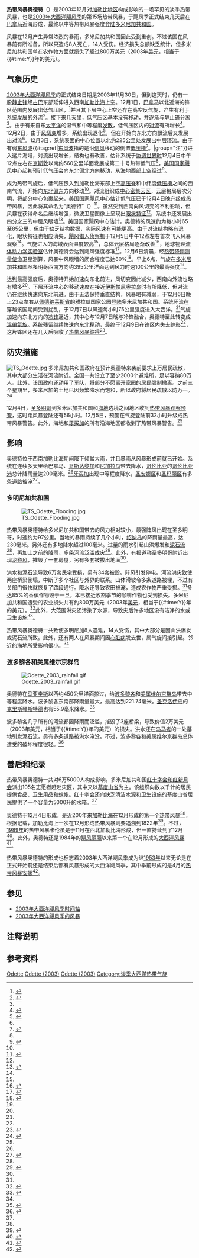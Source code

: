 {{Infobox Hurricane
| Name=热带风暴奥德特<br>{{lang|en|Tropical Storm Odette}}
| Type=热带风暴
| Year=2003
| Basin=Atl
| Image location=Odette 6 December 2003.jpg
| Image name=2003年12月6日，热带风暴奥德特逼近[[伊斯帕尼奥拉岛|伊斯帕尼奥拉岛]]
| Formed=2003年12月4日
| Dissipated=2003年12月9日
| Extratropical=12月7日
| 1-min winds=55
| Pressure=993
| Damages=8
| Inflated=2
| Fatalities=直接导致8人死亡，间接致使2人丧生
| Areas=[[多米尼加共和国|多米尼加共和国]]、[[海地|海地]]、[[波多黎各|波多黎各]]
| Hurricane season=[[2003年大西洋飓风季|2003年大西洋飓风季]]
}}
'''热带风暴奥德特'''（{{lang-en|Tropical Storm Odette}}）是2003年12月对[[加勒比海|加勒比地区]]构成影响的一场罕见的淡季热带风暴，也是[[2003年大西洋飓风季|2003年大西洋飓风季]]的第15场热带风暴，于飓风季正式结束几天后在[[巴拿马|巴拿马]]近海形成，最终以中等热带风暴强度[[登陆_(气象学)|登陆]][[多米尼加共和国|多米尼加共和国]]。

风暴在12月产生异常浓烈的暴雨，多米尼加共和国因此受到重创。不过该国在风暴前有所准备，所以只造成8人死亡，14人受伤。经济损失总额缺乏统计，但多米尼加共和国单在农作物方面就损失了超过800万美元（2003年[[美元|美元]]，相当于{{#time:Y}}年的{{Formatprice|{{Inflation|US|8000000|2003}}}}美元）。

== 气象历史 ==
{{storm path|Odette 2003 track.png}}
[[2003年大西洋飓风季|2003年大西洋飓风季]]的正式结束日期是2003年11月30日，但到这天时，仍有一股[[天气图|静止锋]]经[[古巴|古巴]]东部延伸进入西南[[加勒比海|加勒比海]]上空。12月1日，[[巴拿马|巴拿马]]以北近海的锋区范围内发展出[[低气压|低气压区]]，<ref name="tcr">{{cite web | last = Franklin | first = James | date = 2003-12-19 | title = Tropical Storm Odette Tropical Cyclone Report | publisher = National Hurricane Center | accessdate = 2013-10-02 | url = http://www.nhc.noaa.gov/2003odette.shtml? | archivedate = 2013-10-02 | archiveurl = https://web.archive.org/web/20131002000253/http://www.nhc.noaa.gov/2003odette.shtml | deadurl = yes }}</ref>并且其下层中心上空还存在高空[[反气旋|反气旋]]，产生有利于系统发展的[[外流_(气象学)|外流]]<ref>{{cite report | author = Mike Wallace | year = 2003 | title = December 1 Tropical Weather Discussion | publisher = National Hurricane Center}}</ref>。接下来几天里，低气压区基本没有移动，并逐渐与静止锋分离<ref name="tcr" />。由于有来自东[[太平洋|太平洋]]的湿气和中等程度[[散度|发散]]，低气压区内的[[对流|对流]]有所增长<ref>{{cite report | author = Jamie Rhome | year = 2003 | title = December 2 Tropical Weather Discussion | publisher = National Hurricane Center}}</ref>。12月2日，由于[[风切变|风切变]]增多，系统出现退化<ref name="自动生成1">{{cite report | author = Jamie Rhome | year = 2003 | title = December 2 Tropical Weather Discussion (2) | publisher = National Hurricane Center}}</ref>，但在开始向东北方向飘流后又发展出对流<ref name="自动生成1" />。12月3日，系统表面的中心位置以北约225公里处发展出中层[[大气环流|环流]]。由于有弱[[东风波|东风波]]{{#tag:ref|[[东风波|东风波]]指的是沿[[信风|信风]]移动的倒置[[低压槽|低压槽]]<ref name="gloss">{{cite report | publisher = National Hurricane Center | date = 2013-03-25 | accessdate = 2015-03-27 | title = Glossary of NHC Terms | archivedate = 2014-06-01 | archiveurl = https://web.archive.org/web/20140601020814/http://www.nhc.noaa.gov/aboutgloss.shtml | deadurl = no | url = http://www.nhc.noaa.gov/aboutgloss.shtml }}</ref>。|group="注"}}进入这片海域，对流出现增长，结构也有改善，估计系统于[[协调世界时|协调世界时]]12月4日中午12点左右在[[京斯敦|京斯敦]]以南约560公里洋面发展成第二十号热带低气压<ref name="tcr" />，[[国家飓风中心|美国国家飓风中心]]起初预计低气压会向东北偏北方向移动，从[[海地|海地]]西部上空经过<ref name="disc1">{{cite web | author = Lixion Avila | year = 2003 | title = Tropical Depression Twenty Discussion One | publisher = National Hurricane Center | accessdate = 2015-04-28 | archiveurl = https://web.archive.org/web/20121020211254/http://www.nhc.noaa.gov/archive/2003/dis/al202003.discus.001.shtml | deadurl = no | url = http://www.nhc.noaa.gov/archive/2003/dis/al202003.discus.001.shtml? | archivedate = 2012-10-20 }}</ref>。

成为热带气旋后，低气压嵌入到加勒比海东部上空[[高压脊|高压脊]]和中纬度[[低压槽|低压槽]]之间的西南气流，开始向[[罗盘方位|东北偏东]]方向移动<ref name="disc1" />。对流组织成[[中心密集云区|中心密集云区]]，云层格局层次分明，将部分中心包裹起来，美国国家飓风中心估计低气压已于12月4日晚升级成热带风暴，因此将其命名为“奥德特”（{{lang|en|Odette}}）<ref name="disc2">{{cite web | author = Lixion Avila | year = 2003 | title = Tropical Storm Odette Discussion Two | archiveurl = https://web.archive.org/web/20121020211300/http://www.nhc.noaa.gov/archive/2003/dis/al202003.discus.002.shtml | deadurl = no | archivedate = 2012-10-20 | publisher = National Hurricane Center | accessdate = 2015-04-29 | url = http://www.nhc.noaa.gov/archive/2003/dis/al202003.discus.002.shtml? }}</ref>。虽然受到西南向风切变的不利影响，但风暴在获得命名后继续增强，微波卫星图像上呈现出[[风眼|眼状特征]]<ref name="tcr" />，系统中还发展出四分之三的中层风眼墙<ref name="disc4">{{cite web | author = Stacy Stewart | year = 2003 | title = Tropical Storm Odette Discussion Four | publisher = National Hurricane Center | accessdate = 2015-04-29 | archivedate = 2012-10-20 | deadurl = no | archiveurl = https://web.archive.org/web/20121020211308/http://www.nhc.noaa.gov/archive/2003/dis/al202003.discus.004.shtml | url = http://www.nhc.noaa.gov/archive/2003/dis/al202003.discus.004.shtml? }}</ref>。美国国家飓风中心估计，奥德特的风速约为每小时65至85公里，但由于缺乏结构数据，实际风速有可能更高。由于对流结构略有退化，眼状特征也相应消失，[[飓风猎人|飓风猎人]][[侦察机|侦察机]]于{{lang|en|[[协调世界时|UTC]]}}12月5日中午12点左右首次飞入风暴观察<ref name="tcr" />。气旋进入的海域[[海面温度|表面温度]]较高<ref name="disc4" />，总体云层格局逐渐改善<ref name="disc5">{{cite web | author = Lixion Avila | year = 2003 | title = Tropical Storm Odette Discussion Five | publisher = National Hurricane Center | accessdate = 2015-04-29 | archivedate = 2012-10-20 | deadurl = no | archiveurl = https://web.archive.org/web/20121020211321/http://www.nhc.noaa.gov/archive/2003/dis/al202003.discus.005.shtml | url = http://www.nhc.noaa.gov/archive/2003/dis/al202003.discus.005.shtml? }}</ref>，[[地球物理流体动力学实验室|地球物理流体动力学实验室]]估计奥德特会达到飓风强度标准<ref name="disc6">{{cite web | author = Lixion Avila | year = 2003 | title = Tropical Storm Odette Discussion Six | publisher = National Hurricane Center | accessdate = 2015-04-29 | archivedate = 2012-10-20 | archiveurl = https://web.archive.org/web/20121020211331/http://www.nhc.noaa.gov/archive/2003/dis/al202003.discus.006.shtml | deadurl = no | url = http://www.nhc.noaa.gov/archive/2003/dis/al202003.discus.006.shtml? }}</ref>。12月6日清晨，经[[热带降雨测量使命|热带降雨测量使命]]卫星测算，风暴中风眼墙的闭合程度已达80%<ref name="disc8">{{cite web | author = Stacy Stewart | year = 2003 | title = Tropical Storm Odette Discussion Eight | publisher = National Hurricane Center | accessdate = 2015-04-29 | archiveurl = https://web.archive.org/web/20121020211341/http://www.nhc.noaa.gov/archive/2003/dis/al202003.discus.008.shtml | url = http://www.nhc.noaa.gov/archive/2003/dis/al202003.discus.008.shtml? | archivedate = 2012-10-20 | dead-url = no }}</ref>。{{lang|en|UTC}}早上6点，气旋在[[多米尼加|多米尼加共和国]][[圣多明哥|圣多明哥]]西南方向约395公里洋面达到风力时速100公里的最高强度<ref name="tcr" />。

达到最高强度后，奥德特开始加速向东北前进，风切变因此减少，西南向外流也略有增多<ref name="disc8" />。下层环流中心的移动速度在接近[[伊斯帕尼奥拉岛|伊斯帕尼奥拉岛]]时有所降低，但对流仍在继续快速向东北前进。由于无法保持垂直结构，风暴略有减弱，于{{lang|en|UTC}}12月6日晚上23点左右从[[佩德纳莱斯省|佩德纳莱斯省]]的雅拉瓜国家公园[[登陆_(气象学)|登陆]]多米尼加共和国。系统环流在穿越该国期间受到扰乱，于12月7日以风速每小时75公里强度进入大西洋。<ref name="tcr" />气旋加速向东北方向的[[冷锋|冷锋]]逼近，其中心与12月7日晚与冷锋融合，奥德特至此转变成[[溫帶氣旋|溫帶氣旋]]。系统残留继续快速向东北移动，最终于12月9日在锋区内失去踪影<ref name="tcr" />，这片锋区还在几天后吸收了[[2003年大西洋飓风季的风暴#热带风暴彼得|热带风暴彼得]]<ref name="petertcr">{{cite web | last = Avila | first = Lixion | date = 2003-12-17 | title = Tropical Storm Peter Tropical Cyclone Report | publisher = National Hurricane Center | accessdate = 2014-07-14 | url = http://www.nhc.noaa.gov/2003peter.shtml | archiveurl = https://web.archive.org/web/20140714234451/http://www.nhc.noaa.gov/2003peter.shtml | archivedate = 2014-07-14 | deadurl = yes }}</ref>。

== 防灾措施 ==
[[Image:TS_Odette.jpg|right]]
多米尼加共和国政府在预计奥德特来袭前要求上万居民疏散，其中大部分生活在河流附近。全国一共设立了至少2000个避难所，足以容纳80万人。此外，该国政府还动用了军队，将部分不愿离开家园的居民强制撤离。之前三个星期里，多米尼加的土地已因频繁降水而饱和，所以政府将居民疏散以防万一。<ref name="2003wmo">{{cite web | author = World Meteorological Organization | year = 2004 | title = Final Report of the 2003 Hurricane Season | accessdate = 2015-04-29 | archivedate = 2013-11-04 | deadurl = no | archiveurl = https://web.archive.org/web/20131104140940/http://www.wmo.int/pages/prog/www/tcp/documents/HC26-English.pdf | url = http://www.wmo.int/pages/prog/www/tcp/documents/HC26-English.pdf | format = PDF }}</ref>

12月4日，[[圣多明哥|圣多明哥]]到多米尼加共和国和[[海地|海地]]边境之间地区收到[[热带气旋警告|热带风暴观察预警]]，这时距风暴登陆还有56小时。12月5日，预警在气旋登陆前32小时升级成热带风暴警告。此外，海地和[[牙买加|牙买加]]的所有沿海地区都收到了热带风暴警告。<ref name="tcr" />

== 影响 ==
奥德特位于西南加勒比海期间降下倾盆大雨，并且暴雨从风暴形成前就已开始。系统在连续多天里给巴拿马、[[哥斯达黎加|哥斯达黎加]]和[[尼加拉瓜|尼加拉瓜]]带去降水，[[哥伦比亚|哥伦比亚]]的[[哥伦比亚港|哥伦比亚港]]总计降雨量达200毫米。<ref name="2003wmo" />[[牙买加|牙买加]]出现中等程度降水，[[圣安娜区|圣安娜区]]和[[圣玛丽区_(牙买加)|圣玛丽区]]有多条道路被淹<ref name="jamflod">{{cite report | date = 2003-12-04 | publisher = ReliefWeb | author = Government of Jamaica | title = Flooding in Jamaica 4 Dec 2003 | accessdate = 2015-04-29 | url = http://reliefweb.int/report/jamaica/flooding-jamaica-4-dec-2003 | deadurl = no | archiveurl = https://web.archive.org/web/20130826111822/http://reliefweb.int/report/jamaica/flooding-jamaica-4-dec-2003 | archivedate = 2013-08-26 }}</ref>。

=== 多明尼加共和国 ===
[[Image:TS_Odette_Flooding.jpg|right]]

热带风暴奥德特给多米尼加共和国带去的风力相对较小，最强阵风出现在圣多明哥，时速约为97公里。当地的暴雨持续了几个小时，[[绍纳岛|绍纳岛]]的降雨量最高，达230毫米。另外还有多地降水超过100毫米。过量的雨水引起山洪爆发和[[泥石流|泥石流]]<ref name="tcr" />，再加上之前的降雨，多条河流泛滥成灾<ref name="fas">{{cite report |date=2004-01-16 |publisher=Foreign Agricultural Service |url=http://www.fas.usda.gov/pecad/highlights/2004/01/carib_update_1203/index.htm |accessdate=2013-01-11 |title=Tropical Storm Odette Causes Little Damage in Caribbean |deadurl=yes |archiveurl=https://web.archive.org/web/20121018213418/http://www.fas.usda.gov/pecad/highlights/2004/01/carib_update_1203/index.htm |archivedate=2012-10-18 }}</ref>。此外，有报道称圣多明哥附近出现[[龙卷风|龙卷风]]，摧毁了一套房屋，另有多套被拔出地面<ref name="2003wmo" />。

洪水和泥石流导致6万套民宅受损，另有34套被毁。阵风引发停电。河流洪灾致使两座桥梁倒塌，中断了多个社区与外界的联系。山体滑坡令多条道路被埋，不过有关部门很快就恢复了路段通行。降水还导致农田被淹，造成农作物严重受损。<ref name="2003wmo" />多达85%的香蕉作物毁于一旦，本已接近收割季节的咖啡作物也受到损失。多米尼加共和国遭受的农业损失共有约800万美元（2003年[[美元|美元]]，相当于{{#time:Y}}年的{{Formatprice|{{Inflation|US|8000000|2003}}}}美元）。<ref name="dr1">{{cite news | publisher = DR1 | date = 2003-12-11 | archiveurl = https://web.archive.org/web/20140819184930/http://www.dr1.com/news/2003/dnews121103.shtml#10 | deadurl = yes | url = http://www.dr1.com/news/2003/dnews121103.shtml#10 | accessdate = 2015-04-29 | archivedate = 2014-08-19 | title = Odette damage: RD$294 million }}</ref>此外，大范围洪灾还污染了水源，导致灾后许多地区没有洁净的水或卫生设施<ref name="drc">{{cite report |format=PDF |title=Dominican Republic Red Cross Relief |date=2003-12-22 |archiveurl=https://web.archive.org/web/20040204213007/http://www.ifrc.org/cgi/pdf_appeals.pl?rpts03%2Fdrfl4.pdf |deadurl=yes |accessdate=2009-08-07 |publisher=International Federation of Red Cross and Red Crescent Societies |archivedate=2004-02-04 |url=http://www.ifrc.org/cgi/pdf_appeals.pl?rpts03%2Fdrfl4.pdf }}</ref>。

热带风暴奥德特一共致使多明尼加8人遇难，14人受伤，其中大部分是因山洪爆发或泥石流所致。此外，还有两人在风暴期间因[[心脏病|心脏病]]发去世，属气旋间接引起。邻近的海地所受影响很小。<ref name="tcr" />

=== 波多黎各和美属维尔京群岛 ===
[[Image:Odette_2003_rainfall.gif|right]]

奥德特在[[马亚圭斯|马亚圭斯]]以西约450公里洋面掠过，给[[波多黎各|波多黎各]]和[[美属维尔京群岛|美属维尔京群岛]]带去中等程度降水。波多黎各东南部降雨量最大，最高达到221.74毫米。[[圣克洛伊岛|圣克洛伊岛]]的[[克里斯琴斯特德|克里斯琴斯特德]]也有55.9毫米降水。<ref name="hpc">{{cite report | url = http://www.wpc.ncep.noaa.gov/tropical/rain/odette2003.html | title = Tropical Storm Odette - December 3-7, 2003 | author = David M. Roth | publisher = Hydrometeorological Prediction Center | date = 2007-06-20 | deadurl = no | archiveurl = https://web.archive.org/web/20150404184503/http://www.wpc.ncep.noaa.gov/tropical/rain/odette2003.html | archivedate = 2015-04-04 | access-date = 2015-04-29 }}</ref>

波多黎各几乎所有的河流都因降雨而泛滥，摧毁了3座桥梁，导致价值2万美元（2003年美元，相当于{{#time:Y}}年的{{Formatprice|{{Inflation|US|20000|2003}}}}美元）的损失。洪水还在[[乌马考|乌马考]]的一处墓地引发泥石流，另有多条道路被洪水淹没。不过，波多黎各和美属维尔京群岛总体遭受的破坏程度很轻。<ref name="unusal0312">{{cite journal | volume = 45 | title = December 2003 Storm Data and Unusual Weather Phenomena | publisher = National Climatic Data Center | issue = 12}}</ref>

== 善后和纪录 ==
热带风暴奥德特一共对6万5000人构成影响。多米尼加共和国[[国际红十字与红新月运动|红十字会和红新月会]]派出105名志愿者赶赴灾区，其中又以[[基度山省|基度山省]]为主。该组织向数以千计的居民提供食品、卫生用品和蚊帐。红十字会还向缺乏清洁水源和卫生设施的基度山省居民提供了一个容量为5000升的水箱。<ref name="drc" />

奥德特于12月4日形成，是近200年来[[加勒比海|加勒比海]]在12月形成的第一个热带风暴<ref name="tcr" />，根据记载，加勒比海上一次在12月形成热带风暴则要追溯到1822年<ref name="chenoweth">{{cite web | author = Chenoweth | archiveurl = https://web.archive.org/web/20131220033212/http://www.aoml.noaa.gov/hrd/hurdat/Chenoweth/chenoweth06.pdf | deadurl = no | year = 2006 | title = A Reassessment of Historical Atlantic Basin Tropical Cyclone Activity, 1700–1855 | publisher = NOAA | accessdate = 2015-04-29 | url = http://www.aoml.noaa.gov/hrd/hurdat/Chenoweth/chenoweth06.pdf | format = PDF | archivedate = 2013-12-20 }}</ref>。不过，[[1989年大西洋飓风季|1989年]]的热带风暴卡伦虽是于11月在西北加勒比海形成，但一直持续到了12月<ref name="karen">{{cite report | author = Lixion A. Avila | date = 1989-12-22 | archiveurl = https://web.archive.org/web/20121011231214/http://www.nhc.noaa.gov/archive/storm_wallets/atlantic/atl1989-prelim/karen/prelim01.gif | url = http://www.nhc.noaa.gov/archive/storm_wallets/atlantic/atl1989-prelim/karen/prelim01.gif | format = GIF | publisher = National Hurricane Center | title = Tropical Storm Karen Preliminary Report | accessdate = 2015-04-29 | deadurl = no | archivedate = 2012-10-11 }}</ref>。此外，奥德特还是1984年的[[1984年飓风丽丽|飓风丽丽]]以来第一个在12月形成的[[北大西洋热带气旋|大西洋风暴]]<ref name="wxresearch">{{cite web | archivedate = 2011-09-28 | archiveurl = https://web.archive.org/web/20110928190314/http://www.wxresearch.org/press/epsilon2005.pdf | deadurl = yes | url = http://www.wxresearch.org/press/epsilon2005.pdf | date = 2005-12-06 | title = Hurricane Epsilon becomes the longest lasting December hurricane on record | accessdate = 2013-01-12 }}</ref>。

热带风暴奥德特的形成也标志着2003年大西洋飓风季成为继[[1953年大西洋飓风季|1953年]]以来无论是在正式开始前还是结束后都有风暴形成的大西洋飓风季，其中季前形成的是4月的[[2003年热带风暴安娜|热带风暴安娜]]<ref name="preandpost">{{cite news | date = 2005-05-17 | publisher = USAToday.com | author = Jack Williams | archiveurl = https://web.archive.org/web/20121102172128/http://usatoday30.usatoday.com/weather/hurricane/out-of-season.htm | deadurl = no | url = http://usatoday30.usatoday.com/weather/hurricane/out-of-season.htm | title = Some tropical storms, hurricanes don't stick to the season | accessdate = 2015-04-29 | archivedate = 2012-11-02 }}</ref>。

== 参见 ==
{{Portal|热带气旋}}
* [[2003年大西洋飓风季时间轴|2003年大西洋飓风季时间轴]]
* [[2003年大西洋飓风季的风暴|2003年大西洋飓风季的风暴]]

== 注释说明 ==
{{Commons category|Tropical Storm Odette (2003)}}
{{Reflist|group="注"}}

== 参考资料 ==
{{Reflist|30em}}
{{2003 Atlantic hurricane season buttons}}
{{淡季大西洋热带气旋}}
[[Category:2003年大西洋飓风季|Odette]]
[[Category:大西洋热带风暴|Odette (2003)]]
[[Category:影响多米尼加的热带气旋|Odette (2003)]]
[[Category:淡季大西洋热带气旋|Category:淡季大西洋热带气旋]]
{{Good article}}